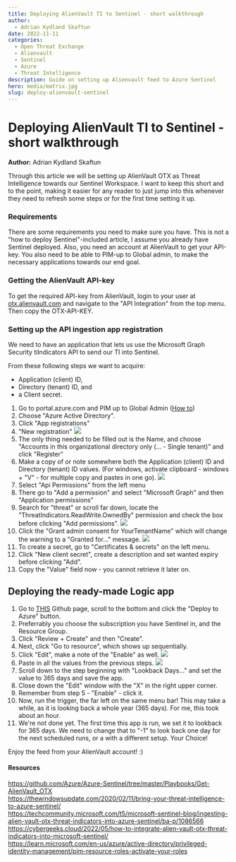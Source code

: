 ```yaml
---
title: Deploying AlienVault TI to Sentinel - short walkthrough
author:
  - Adrian Kydland Skaftun
date: 2022-11-11
categories:
  - Open Threat Exchange
  - Alienvault
  - Sentinel
  - Azure
  - Threat Intelligence
description: Guide on setting up Alienvault feed to Azure Sentinel
hero: media/matrix.jpg
slug: deploy-alienvault-sentinel
---
```

# Deploying AlienVault TI to Sentinel - short walkthrough
**Author:** Adrian Kydland Skaftun


Through this article we will be setting up AlienVault OTX as Threat Intelligence towards our Sentinel Workspace. I want to keep this short and to the point, making it easier for any reader to just jump into this whenever they need to refresh some steps or for the first time setting it up.
### Requirements
There are some requirements you need to make sure you have. This is not a "how to deploy Sentinel"-included article, I assume you already have Sentinel deployed. Also, you need an account at AlienVault to get your API-key. You also need to be able to PIM-up to Global admin, to make the necessary applications towards our end goal.

### Getting the AlienVault API-key
To get the required API-key from AlienVault, login to your user at [otx.alienvault.com](https://otx.alienvault.com) and navigate to the "API Integration" from the top menu. Then copy the OTX-API-KEY. 


### Setting up the API ingestion app registration
We need to have an application that lets us use the Microsoft Graph Security tiIndicators API to send our TI into Sentinel.

From these following steps we want to acquire:
- Application (client) ID, 
- Directory (tenant) ID, and 
- a Client secret. 

1. Go to portal.azure.com and PIM up to Global Admin ([How to](https://learn.microsoft.com/en-us/azure/active-directory/privileged-identity-management/pim-resource-roles-activate-your-roles))
2. Choose "Azure Active Directory".
3. Click "App registrations"
4. "New registration"
![](media/20221017203105.png)
5. The only thing needed to be filled out is the Name, and choose "Accounts in this organizational directory only (... - Single tenant)" and click "Register"
6. Make a copy of or note somewhere both the Application (client) ID and Directory (tenant) ID values. (For windows, activate clipboard - windows + "V" - for multiple copy and pastes in one go). ![](media/20221017203719.png)  
7. Select "Api Permissions" from the left menu
8. There go to "Add a permission" and select "Microsoft Graph" and then "Application permissions"
9. Search for "threat" or scroll far down, locate the "ThreatIndicators.ReadWrite.OwnedBy" permission and check the box before clicking "Add permissions". ![](media/20221017204752.png)  
10. Click the "Grant admin consent for YourTenantName" which will change the warning to a "Granted for..." message. ![](media/20221017205223.png)
11. To create a secret, go to "Certificates & secrets" on the left menu.
12. Click "New client secret", create a description and set wanted expiry before clicking "Add".
13. Copy the "Value" field now - you cannot retrieve it later on.


## Deploying the ready-made Logic app
1. Go to [THIS](https://github.com/Azure/Azure-Sentinel/tree/master/Playbooks/Get-AlienVault_OTX) Github page, scroll to the bottom and click the "Deploy to Azure" button.
2. Preferrably you choose the subscription you have Sentinel in, and the Resource Group.
3. Click "Review + Create" and then "Create".
4. Next, click "Go to resource", which shows up sequentially.
5. Click "Edit", make a note of the "Enable" as well. 
![](media/20221017211612.png)
6. Paste in all the values from the previous steps. ![](media/20221017211719.png)  
7. Scroll down to the step beginning with "Lookback Days..." and set the value to 365 days and save the app.
8. Close down the "Edit" window with the "X" in the right upper corner.
9. Remember from step 5 - "Enable" - click it.
10. Now, run the trigger, the far left on the same menu bar! This may take a while, as it is looking back a whole year (365 days). For me, this took about an hour.
11. We're not done yet. The first time this app is run, we set it to lookback for 365 days. We need to change that to "-1" to look back one day for the next scheduled runs, or a with a different setup. Your Choice!


Enjoy the feed from your AlienVault account! :)


#### Resources
https://github.com/Azure/Azure-Sentinel/tree/master/Playbooks/Get-AlienVault_OTX  
https://thewindowsupdate.com/2020/02/11/bring-your-threat-intelligence-to-azure-sentinel/  
https://techcommunity.microsoft.com/t5/microsoft-sentinel-blog/ingesting-alien-vault-otx-threat-indicators-into-azure-sentinel/ba-p/1086566  
https://cybergeeks.cloud/2022/05/how-to-integrate-alien-vault-otx-threat-indicators-into-microsoft-sentinel/  
https://learn.microsoft.com/en-us/azure/active-directory/privileged-identity-management/pim-resource-roles-activate-your-roles  

